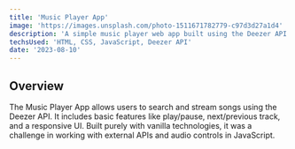```yaml
---
title: 'Music Player App'
image: 'https://images.unsplash.com/photo-1511671782779-c97d3d27a1d4'
description: 'A simple music player web app built using the Deezer API to fetch and stream music.'
techsUsed: 'HTML, CSS, JavaScript, Deezer API'
date: '2023-08-10'
---
```


## Overview

The Music Player App allows users to search and stream songs using the Deezer API. It includes basic features like play/pause, next/previous track, and a responsive UI. Built purely with vanilla technologies, it was a challenge in working with external APIs and audio controls in JavaScript.
